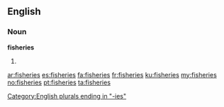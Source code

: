 ==English==

===Noun===
'''fisheries'''

# {{plural of|[[fishery]]}}

[[Category:English plurals ending in "-ies"]]

[[ar:fisheries]]
[[es:fisheries]]
[[fa:fisheries]]
[[fr:fisheries]]
[[ku:fisheries]]
[[my:fisheries]]
[[no:fisheries]]
[[pt:fisheries]]
[[ta:fisheries]]